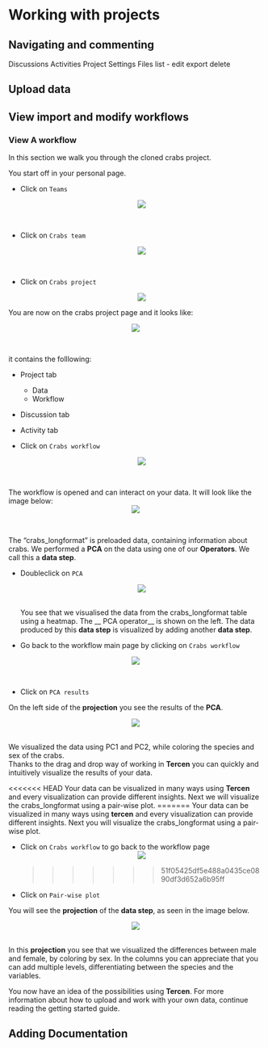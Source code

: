 # Working with projects

## Navigating and commenting
Discussions
Activities
Project Settings
Files list - edit export delete

## Upload data

## View import and modify workflows

### View A workflow


In this section we walk you through the cloned crabs project.

You start off in your personal page.


* Click on `Teams`
<center><img src="images/Click_on_teams.png"></center>
\ 

* Click on `Crabs team`
<center><img src="images/Click_on_crabs_team.png"></center>
\ 

* Click on `Crabs project`
<center><img src="images/Click_on_crabs_project.png"></center>

You are now on the crabs project page and it looks like:

<center><img src="images/View_crabs_project_page.png"></center>
\

it contains the folllowing:

* Project tab
    * Data
    * Workflow
* Discussion tab
* Activity tab

* Click on `Crabs workflow`
<center><img src="images/Click_on_crabs_workflow.png"></center>
\

The workflow is opened and can interact on your data. It will look like the image below:
<center><img src="images/View_crabs_workflow.png"></center>
\


The "crabs_longformat" is preloaded data, containing information about crabs. 
We performed a __PCA__ on the data using one of our __Operators__. We call this a __data step__.

* Doubleclick on `PCA`
<center><img src="images/Click_on_PCA_datastep.png"></center>
\
You see that we visualised the data from the crabs_longformat table using a heatmap.
The __ PCA operator__ is shown on the left.
The data produced by this __data step__ is visualized by adding another __data step__.

* Go back to the workflow main page by clicking on `Crabs workflow`

<center><img src="images/Click_on_crabs_worklow_PCA_back.png"></center>
\

* Click on `PCA results`



On the left side of the __projection__ you see the results of the __PCA__. 

<center><img src="images/View_PCA_results.png"></center>
\
We visualized the data using PC1 and PC2, while coloring the species and sex of the crabs.\
Thanks to the drag and drop way of working in __Tercen__ you can quickly and intuitively visualize the results of your data. 

<<<<<<< HEAD
Your data can be visualized in many ways using __Tercen__ and every visualization can provide different insights. Next we will visualize the crabs_longformat using a pair-wise plot. 
=======
Your data can be visualized in many ways using __tercen__ and every visualization can provide different insights. Next you will visualize the crabs_longformat using a pair-wise plot. 

* Click on `Crabs workflow` to go back to the workflow page
<center><img src="images/Click_on_crabs_worklow_PCA_back.png"></center>
>>>>>>> 51f05425df5e488a0435ce0890df3d652a6b95ff

* Click on `Pair-wise plot`


You will see the __projection__ of the __data step__, as seen in the image below.

<center><img src="images/View_pairwise_plot.png"></center>
\
In this __projection__ you see that we visualized the differences between male and female, by coloring by sex.
In the columns you can appreciate that you can add multiple levels, differentiating between the species and the variables.

You now have an idea of the possibilities using __Tercen__. For more information about how to upload and work with your own data, continue reading the getting started guide. 




## Adding Documentation
